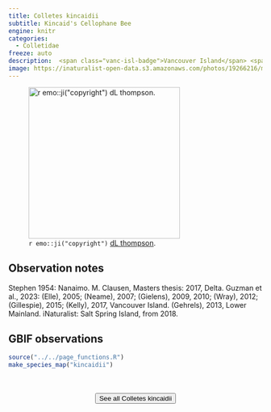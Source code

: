 ```yaml
---
title: Colletes kincaidii
subtitle: Kincaid's Cellophane Bee
engine: knitr
categories:
  - Colletidae
freeze: auto
description:  <span class="vanc-isl-badge">Vancouver Island</span> <span class="lower-mainland-badge">Lower Mainland</span>
image: https://inaturalist-open-data.s3.amazonaws.com/photos/19266216/medium.jpg
---
```

![`r emo::ji("copyright")` [dL thompson ](https://inaturalist.ca/photos/19266216/).](https://inaturalist-open-data.s3.amazonaws.com/photos/19266216/medium.jpg){height=300}

## Observation notes  
Stephen 1954: <span class="hl-place-name">Nanaimo</span>. M. Clausen, Masters thesis: 2017, <span class="hl-place-name">Delta</span>. Guzman et al., 2023: (Elle), 2005; (Neame), 2007; (Gielens), 2009, 2010; (Wray), 2012; (Gillespie), 2015; (Kelly), 2017, <span class="hl-place-name"><span class="hl-place-name"><span class="hl-place-name">Vancouver</span> Is</span>land</span>. (Gehrels), 2013, <span class="hl-place-name">Lower Mainland</span>. iNaturalist: <span class="hl-place-name">Salt Spring Island</span>, from 2018.

## GBIF observations  


```r
source("../../page_functions.R")
make_species_map("kincaidii")
```
<br><br>
<center>


<a href="https://inaturalist.ca/observations?place_id=any&quality_grade=research&subview=map&taxon_id=199040"><button type="button" class="btn btn-secondary">See all Colletes kincaidii <i class="fa-solid fa-arrow-up-right-from-square"></i> </button></a>
</center>
